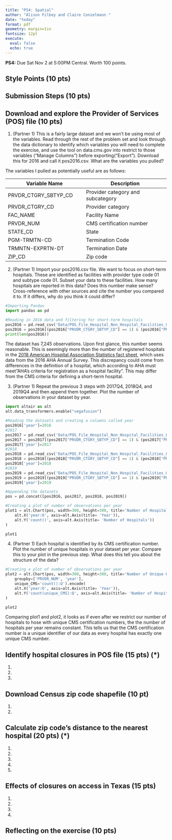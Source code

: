 ```yaml
---
title: "PS4: Spatial"
author: "Alison Filbey and Claire Conzelmann " 
date: "today"
format: pdf
geometry: margin=1in
fontsize: 12pt
execute:
  eval: false
  echo: true
---
```


**PS4:** Due Sat Nov 2 at 5:00PM Central. Worth 100 points. 

## Style Points (10 pts)

## Submission Steps (10 pts)

## Download and explore the Provider of Services (POS) file (10 pts)

1. (Partner 1) This is a fairly large dataset and we won’t be using most of the variables. Read through the rest of the problem set and look through the data dictionary to identify which variables you will need to complete the exercise, and use the tool on data.cms.gov into restrict to those variables (“Manage Columns”) before exporting(“Export”). Download this for 2016 and call it pos2016.csv. What are the variables you pulled?

The variables I pulled as potentially useful are as follows:

| Variable Name                          | Description                             |
| -------------------------------------- | ----------------------------------------|
| PRVDR_CTGRY_SBTYP_CD                   | Provider category and subcategory       |
| PRVDR_CTGRY_CD                         | Provider category                       |
| FAC_NAME                               | Facility Name                           | 
| PRVDR_NUM                              | CMS certification number                |
| STATE_CD                               | State                                   | 
| PGM-TRMTN-CD                           | Termination Code                        | 
| TRMNTN-EXPRTN-DT                       | Termination Date                        | 
| ZIP_CD                                 | Zip code                                | 


2. (Partner 1) Import your pos2016.csv file. We want to focus on short-term hospitals. These are identified as facilities with provider type code 01 and subtype code 01. Subset your data to these facilities. How many hospitals are reported in this data? Does this number make sense? Cross-reference with other sources and cite the number you compared it to. If it differs, why do you think it could differ?
```python
#Importing Pandas
import pandas as pd

#Reading in 2016 data and filtering for short-term hospitals
pos2016 = pd.read_csv('Data/POS_File_Hospital_Non_Hospital_Facilities_Q4_2016.csv')
pos2016 = pos2016[(pos2016["PRVDR_CTGRY_SBTYP_CD"] == 1) & (pos2016["PRVDR_CTGRY_CD"] == 1)]
print(len(pos2016))

```

The dataset has 7,245 observations. Upon first glance, this number seems reasonable. This is seemingly more than the number of registered hospitals in the [2018 American Hospital Association Statistics fact sheet](https://www.aha.org/system/files/2018-02/2018-aha-hospital-fast-facts.pdf), which uses data from the 2016 AHA Annual Survey. This discrepancy could come from differences in the definition of a hospital, which according to AHA must meet"AHA's criteria for registration as a hospital facility". This may differ from the CMS criteria for defining a short-term hospital. 

3. (Partner 1) Repeat the previous 3 steps with 2017Q4, 2018Q4, and 2019Q4 and then append them together. Plot the number of observations in your dataset by year.
```python
import altair as alt
alt.data_transformers.enable("vegafusion")

#Reading the datasets and creating a columns called year
pos2016['year']=2016
#2017
pos2017 = pd.read_csv('Data/POS_File_Hospital_Non_Hospital_Facilities_Q4_2017.csv')
pos2017 = pos2017[(pos2017["PRVDR_CTGRY_SBTYP_CD"] == 1) & (pos2017["PRVDR_CTGRY_CD"] == 1)]
pos2017['year']=2017
#2018
pos2018 = pd.read_csv('Data/POS_File_Hospital_Non_Hospital_Facilities_Q4_2018.csv', encoding='ISO-8859-1')
pos2018 = pos2018[(pos2018["PRVDR_CTGRY_SBTYP_CD"] == 1) & (pos2018["PRVDR_CTGRY_CD"] == 1)]
pos2018['year']=2018
#2019
pos2019 = pd.read_csv('Data/POS_File_Hospital_Non_Hospital_Facilities_Q4_2019.csv', encoding='ISO-8859-1')
pos2019 = pos2019[(pos2019["PRVDR_CTGRY_SBTYP_CD"] == 1) & (pos2019["PRVDR_CTGRY_CD"] == 1)]
pos2019['year']=2019

#Appending the datasets
pos = pd.concat([pos2016, pos2017, pos2018, pos2019])

#Creating a plot of number of observations per year
plot1 = alt.Chart(pos, width=300, height=300, title='Number of Hospitals Per Year, 2016-2019').mark_circle().encode(
    alt.X('year:O', axis=alt.Axis(title= 'Year')),
    alt.Y('count()', axis=alt.Axis(title= 'Number of Hospitals'))
)

plot1
```


4. (Partner 1) Each hospital is identified by its CMS certification number. Plot the number of unique hospitals in your dataset per year. Compare this to your plot in the previous step. What does this tell you about the structure of the data?

```python
#Creating a plot of number of observations per year
plot2 = alt.Chart(pos, width=300, height=300, title='Number of Unique Hospitals Per Year, 2016-2019').mark_circle().transform_aggregate(
    groupby=['PRVDR_NUM', 'year'],
    unique_CMS='count():Q').encode(
    alt.X('year:O', axis=alt.Axis(title= 'Year')),
    alt.Y('count(unique_CMS):Q', axis=alt.Axis(title= 'Number of Hospitals'))
)

plot2
```

Comparing plot1 and plot2, it looks as if even after we restrict our number of hospitals to hose with unique CMS certification numbers, the the number of hospitals per year remains constant. This tells us that the CMS certification number is a unique identifier of our data as every hospital has exactly one unique CMS number.

## Identify hospital closures in POS file (15 pts) (*)

1. 
2. 
3. 

## Download Census zip code shapefile (10 pt) 

1. 
2. 

## Calculate zip code’s distance to the nearest hospital (20 pts) (*)

1. 
2. 
3. 
4. 
5. 

## Effects of closures on access in Texas (15 pts)

1. 
2. 
3. 
4. 

## Reflecting on the exercise (10 pts) 